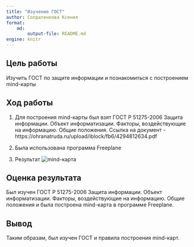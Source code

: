 ```yaml
---
title: "Изучение ГОСТ"
author: Солдатенкова Ксения
format: 
    md:
        output-file: README.md
engine: knitr
---
```


## Цель работы
Изучить ГОСТ по защите информации и познакомиться с построением mind-карты

## Ход работы

1. Для построения mind-карты был взят ГОСТ Р 51275-2006 Защита информации. Объект информатизации. Факторы, воздействующие на информацию. Общие положения.
Ссылка на документ - https://ohranatruda.ru/upload/iblock/fb6/4294812634.pdf

2. Была использована программа Freeplane

3. Результат
![mind-карта](lab5.png)

## Оценка результата
Был изучен ГОСТ Р 51275-2006 Защита информации. Объект информатизации. Факторы, воздействующие на информацию. Общие положения и была построена mind-карта в программе Freeplane.

## Вывод
Таким образам, был изучен ГОСТ и правила построения mind-карт.